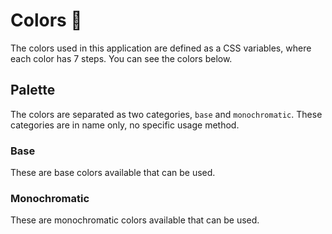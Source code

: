 
<Meta title="General/Colors" />

# Colors 🎨
The colors used in this application are defined as a CSS variables, where each color has 7 steps. You can see the colors below.

## Palette
The colors are separated as two categories, `base` and `monochromatic`. These categories are in name only, no specific usage method.

### Base
These are base colors available that can be used.

<Canvas of={ColorsStories.Base} sourceState="none" />

### Monochromatic
These are monochromatic colors available that can be used.

<Canvas of={ColorsStories.Monochromatic} sourceState="none" />
